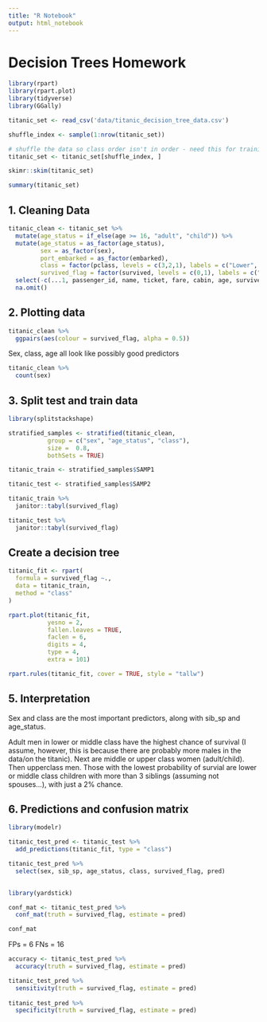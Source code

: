 ```yaml
---
title: "R Notebook"
output: html_notebook
---
```


# Decision Trees Homework

```r
library(rpart)
library(rpart.plot)
library(tidyverse)
library(GGally)

titanic_set <- read_csv('data/titanic_decision_tree_data.csv')

shuffle_index <- sample(1:nrow(titanic_set))

# shuffle the data so class order isn't in order - need this for training/testing split later on 
titanic_set <- titanic_set[shuffle_index, ]
```

```r
skimr::skim(titanic_set)
```

```r
summary(titanic_set)
```

## 1. Cleaning Data

```r
titanic_clean <- titanic_set %>% 
  mutate(age_status = if_else(age >= 16, "adult", "child")) %>% 
  mutate(age_status = as_factor(age_status),
         sex = as_factor(sex),
         port_embarked = as_factor(embarked),
         class = factor(pclass, levels = c(3,2,1), labels = c("Lower", "Middle", "Upper")), 
         survived_flag = factor(survived, levels = c(0,1), labels = c("No", "Yes"))) %>% 
  select(-c(...1, passenger_id, name, ticket, fare, cabin, age, survived, pclass, embarked)) %>% 
  na.omit()
```

## 2. Plotting data

```r
titanic_clean %>% 
  ggpairs(aes(colour = survived_flag, alpha = 0.5))
```
Sex, class, age all look like possibly good predictors


```r
titanic_clean %>% 
  count(sex)
```

## 3. Split test and train data

```r
library(splitstackshape)

stratified_samples <- stratified(titanic_clean, 
           group = c("sex", "age_status", "class"),
           size =  0.8,
           bothSets = TRUE)

titanic_train <- stratified_samples$SAMP1

titanic_test <- stratified_samples$SAMP2
```

```r
titanic_train %>% 
  janitor::tabyl(survived_flag)

titanic_test %>% 
  janitor::tabyl(survived_flag)
```


## Create a decision tree

```r
titanic_fit <- rpart(
  formula = survived_flag ~.,
  data = titanic_train,
  method = "class"
)

rpart.plot(titanic_fit,
           yesno = 2,
           fallen.leaves = TRUE,
           faclen = 6,
           digits = 4,
           type = 4,
           extra = 101)
```

```r
rpart.rules(titanic_fit, cover = TRUE, style = "tallw")
```

## 5. Interpretation 


Sex and class are the most important predictors, along with sib_sp and age_status. 

Adult men in lower or middle class have the highest chance of survival (I assume, however, this is because there are probably more males in the data/on the titanic). Next are middle or upper class women (adult/child). Then upperclass men. Those with the lowest probability of survial are lower or middle class children with more than 3 siblings (assuming not spouses...), with just a 2% chance. 


## 6. Predictions and confusion matrix

```r
library(modelr)

titanic_test_pred <- titanic_test %>% 
  add_predictions(titanic_fit, type = "class")

titanic_test_pred %>% 
  select(sex, sib_sp, age_status, class, survived_flag, pred)
  
```

```r
library(yardstick)

conf_mat <- titanic_test_pred %>% 
  conf_mat(truth = survived_flag, estimate = pred)

conf_mat
```

FPs = 6
FNs = 16

```r
accuracy <- titanic_test_pred %>% 
  accuracy(truth = survived_flag, estimate = pred)
```

```r
titanic_test_pred %>% 
  sensitivity(truth = survived_flag, estimate = pred)
  
titanic_test_pred %>%   
  specificity(truth = survived_flag, estimate = pred)
```


